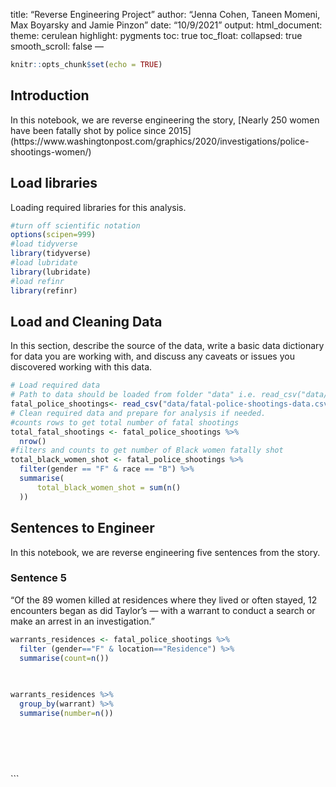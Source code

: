 title: "Reverse Engineering Project"
author: "Jenna Cohen, Taneen Momeni, Max Boyarsky and Jamie Pinzon"
date: "10/9/2021"
output:
  html_document:
    theme: cerulean
    highlight: pygments
    toc: true
    toc_float:
      collapsed: true
      smooth_scroll: false
---

```r
knitr::opts_chunk$set(echo = TRUE)
```

## Introduction 

In this notebook, we are reverse engineering the story, [Nearly 250 women have been fatally shot by police since 2015] (https://www.washingtonpost.com/graphics/2020/investigations/police-shootings-women/)

## Load libraries

Loading required libraries for this analysis.

```r
#turn off scientific notation
options(scipen=999)
#load tidyverse
library(tidyverse)
#load lubridate 
library(lubridate)
#load refinr
library(refinr)
```

## Load and Cleaning Data

In this section, describe the source of the data, write a basic data dictionary for data you are working with, and discuss any caveats or issues you discovered working with this data. 

```r
# Load required data
# Path to data should be loaded from folder "data" i.e. read_csv("data/name_of_data.csv")
fatal_police_shootings<- read_csv("data/fatal-police-shootings-data.csv")
# Clean required data and prepare for analysis if needed. 
#counts rows to get total number of fatal shootings
total_fatal_shootings <- fatal_police_shootings %>% 
  nrow()
#filters and counts to get number of Black women fatally shot
total_black_women_shot <- fatal_police_shootings %>% 
  filter(gender == "F" & race == "B") %>% 
  summarise(
      total_black_women_shot = sum(n()
  ))
```

## Sentences to Engineer
In this notebook, we are reverse engineering five sentences from the story.


### Sentence 5
“Of the 89 women killed at residences where they lived or often stayed, 12 encounters began as did Taylor’s — with a warrant to conduct a search or make an arrest in an investigation.”

```r
warrants_residences <- fatal_police_shootings %>%
  filter (gender=="F" & location=="Residence") %>%
  summarise(count=n())
  
  
```

```r
warrants_residences %>%
  group_by(warrant) %>%
  summarise(number=n())
  
  
  
  
  
```
```
